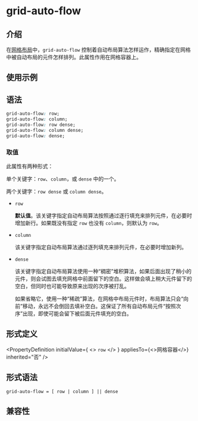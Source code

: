 # grid-auto-flow

## 介绍

在[网格布局](/guide/ui/layout/grid-layout.mdx)中，`grid-auto-flow` 控制着自动布局算法怎样运作，精确指定在网格中被自动布局的元件怎样排列。此属性作用在网格容器上。

## 使用示例


<Go
  example="css-api"
  defaultFile="src/grid-auto-flow/App.tsx"
  img="https://lf-lynx.tiktok-cdns.com/obj/lynx-artifacts-oss-sg/lynx-website/assets/doc/css/grid-auto-flow.png"
  defaultEntryFile="dist/grid-auto-flow.lynx.bundle"
  entry="src/grid-auto-flow"
/>

## 语法

```css
grid-auto-flow: row;
grid-auto-flow: column;
grid-auto-flow: row dense;
grid-auto-flow: column dense;
grid-auto-flow: dense;
```

### 取值

此属性有两种形式：

单个关键字：`row`、`column`，或 `dense` 中的一个。

两个关键字：`row dense` 或 `column dense`。

- `row`

  **默认值**。该关键字指定自动布局算法按照通过逐行填充来排列元件，在必要时增加新行。如果既没有指定 `row` 也没有 `column`，则默认为 `row`。

- `column`

  该关键字指定自动布局算法通过逐列填充来排列元件，在必要时增加新列。

- `dense`

  该关键字指定自动布局算法使用一种“稠密”堆积算法，如果后面出现了稍小的元件，则会试图去填充网格中前面留下的空白。这样做会填上稍大元件留下的空白，但同时也可能导致原来出现的次序被打乱。

  如果省略它，使用一种“稀疏”算法，在网格中布局元件时，布局算法只会“向前”移动，永远不会倒回去填补空白。这保证了所有自动布局元件“按照次序”出现，即使可能会留下被后面元件填充的空白。

## 形式定义


<PropertyDefinition
  initialValue={
    <>
      <code>row</code>
    </>
  }
  appliesTo={<>网格容器</>}
  inherited="否"
/>

## 形式语法

```
grid-auto-flow = [ row | column ] || dense
```

## 兼容性


<LegacyCompatTable metadata="css/properties/grid-auto-flow" />
